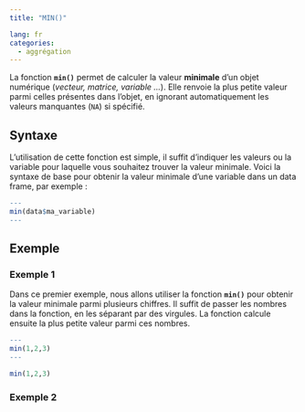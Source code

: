 ```yaml
---
title: "MIN()"

lang: fr
categories:
  - aggrégation
---
```


La fonction **`min()`** permet de calculer la valeur **minimale** d’un objet numérique (*vecteur, matrice, variable ...*). Elle renvoie la plus petite valeur parmi celles présentes dans l’objet, en ignorant automatiquement les valeurs manquantes (`NA`) si spécifié.

## Syntaxe

L’utilisation de cette fonction est simple, il suffit d'indiquer les valeurs ou la variable pour laquelle vous souhaitez trouver la valeur minimale. Voici la syntaxe de base pour obtenir la valeur minimale d’une variable dans un data frame, par exemple :

``` r
---
min(data$ma_variable)
---
```

## Exemple

### Exemple 1

Dans ce premier exemple, nous allons utiliser la fonction **`min()`** pour obtenir la valeur minimale parmi plusieurs chiffres. Il suffit de passer les nombres dans la fonction, en les séparant par des virgules. La fonction calcule ensuite la plus petite valeur parmi ces nombres.

``` r
---
min(1,2,3)
---
```

```r
min(1,2,3)
```

### Exemple 2



